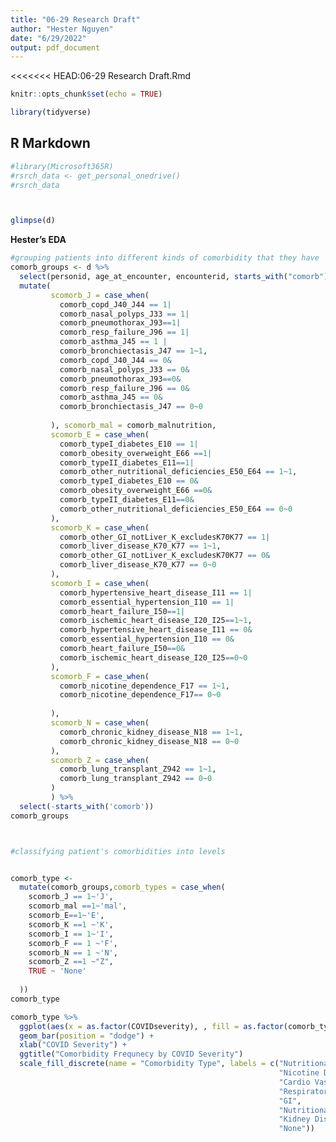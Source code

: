 ```yaml
---
title: "06-29 Research Draft"
author: "Hester Nguyen"
date: "6/29/2022"
output: pdf_document
---
```

<<<<<<< HEAD:06-29 Research Draft.Rmd



```r
knitr::opts_chunk$set(echo = TRUE)
```


```r
library(tidyverse)
```

## R Markdown





```r

#library(Microsoft365R)
#rsrch_data <- get_personal_onedrive()
#rsrch_data



glimpse(d)


```

**Hester's EDA**

```r
#grouping patients into different kinds of comorbidity that they have
comorb_groups <- d %>% 
  select(personid, age_at_encounter, encounterid, starts_with("comorb"),COVIDseverity) %>% 
  mutate(
         scomorb_J = case_when(
           comorb_copd_J40_J44 == 1|
           comorb_nasal_polyps_J33 == 1|
           comorb_pneumothorax_J93==1|
           comorb_resp_failure_J96 == 1|
           comorb_asthma_J45 == 1 |
           comorb_bronchiectasis_J47 == 1~1,
           comorb_copd_J40_J44 == 0&
           comorb_nasal_polyps_J33 == 0&
           comorb_pneumothorax_J93==0&
           comorb_resp_failure_J96 == 0&
           comorb_asthma_J45 == 0&
           comorb_bronchiectasis_J47 == 0~0
            
         ), scomorb_mal = comorb_malnutrition, 
         scomorb_E = case_when(
           comorb_typeI_diabetes_E10 == 1|
           comorb_obesity_overweight_E66 ==1|
           comorb_typeII_diabetes_E11==1|
           comorb_other_nutritional_deficiencies_E50_E64 == 1~1,
           comorb_typeI_diabetes_E10 == 0&
           comorb_obesity_overweight_E66 ==0&
           comorb_typeII_diabetes_E11==0&
           comorb_other_nutritional_deficiencies_E50_E64 == 0~0
         ),
         scomorb_K = case_when(
           comorb_other_GI_notLiver_K_excludesK70K77 == 1|
           comorb_liver_disease_K70_K77 == 1~1,
           comorb_other_GI_notLiver_K_excludesK70K77 == 0&
           comorb_liver_disease_K70_K77 == 0~0
         ),
         scomorb_I = case_when(
           comorb_hypertensive_heart_disease_I11 == 1|
           comorb_essential_hypertension_I10 == 1|
           comorb_heart_failure_I50==1|
           comorb_ischemic_heart_disease_I20_I25==1~1,
           comorb_hypertensive_heart_disease_I11 == 0&
           comorb_essential_hypertension_I10 == 0&
           comorb_heart_failure_I50==0&
           comorb_ischemic_heart_disease_I20_I25==0~0
         ),
         scomorb_F = case_when(
           comorb_nicotine_dependence_F17 == 1~1,
           comorb_nicotine_dependence_F17== 0~0
           
         ), 
         scomorb_N = case_when(
           comorb_chronic_kidney_disease_N18 == 1~1,
           comorb_chronic_kidney_disease_N18 == 0~0
         ),
         scomorb_Z = case_when(
           comorb_lung_transplant_Z942 == 1~1, 
           comorb_lung_transplant_Z942 == 0~0
         )
         ) %>% 
  select(-starts_with('comorb'))
comorb_groups




```



```r
#classifying patient's comorbidities into levels


comorb_type <- 
  mutate(comorb_groups,comorb_types = case_when(
    scomorb_J == 1~'J',
    scomorb_mal ==1~'mal',
    scomorb_E==1~'E',
    scomorb_K ==1 ~'K',
    scomorb_I == 1~'I',
    scomorb_F == 1 ~'F',
    scomorb_N == 1 ~'N',
    scomorb_Z ==1 ~"Z",
    TRUE ~ 'None'
    
  ))
comorb_type
```

```r
comorb_type %>% 
  ggplot(aes(x = as.factor(COVIDseverity), , fill = as.factor(comorb_types)))+
  geom_bar(position = "dodge") +
  xlab("COVID Severity") +
  ggtitle("Comorbidity Frequnecy by COVID Severity")
  scale_fill_discrete(name = "Comorbidity Type", labels = c("Nutritional", 
                                                            "Nicotine Dependence", 
                                                            "Cardio Vascular", 
                                                            "Respiratory",
                                                            "GI", 
                                                            "Nutritional", 
                                                            "Kidney Disease",
                                                            "None"))
```

```r

```


